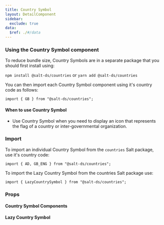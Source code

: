 ```yaml
---
title: Country Symbol
layout: DetailComponent
sidebar:
  exclude: true
data:
  $ref: ./#/data
---
```


### Using the Country Symbol component

To reduce bundle size, Country Symbols are in a separate package that you should first install using:

`npm install @salt-ds/countries` or `yarn add @salt-ds/countries`

You can then import each Country Symbol component using it's country code as follows:

`import { GB } from "@salt-ds/countries";`

#### When to use Country Symbol

- Use Country Symbol when you need to display an icon that represents the flag of a country or inter-governmental organization.

### Import

To import an individual Country Symbol from the `countries` Salt package, use it's country code:

```
import { AD, GB_ENG } from "@salt-ds/countries";
```

To import the Lazy Country Symbol from the countries Salt package use:

```
import { LazyCountrySymbol } from "@salt-ds/countries";
```

### Props

#### Country Symbol Components

<PropsTable packageName="countries" componentName="CountrySymbol" />

#### Lazy Country Symbol

<PropsTable packageName="countries" componentName="LazyCountrySymbol" />
